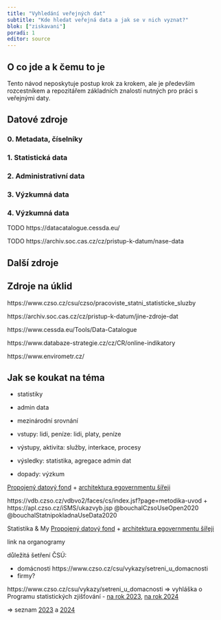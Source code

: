 ```yaml
---
title: "Vyhledání veřejných dat"
subtitle: "Kde hledat veřejná data a jak se v nich vyznat?"
blok: ["ziskavani"]
poradi: 1
editor: source
---
```


## O co jde a k čemu to je

Tento návod neposkytuje postup krok za krokem, ale je především rozcestníkem a repozitářem základních znalostí nutných pro práci s veřejnými daty.

## Datové zdroje

### 0. Metadata, číselníky

### 1. Statistická data

### 2. Administrativní data

### 3. Výzkumná data

### 4. Výzkumná data

TODO https://datacatalogue.cessda.eu/

TODO https://archiv.soc.cas.cz/cz/pristup-k-datum/nase-data

## Další zdroje

## Zdroje na úklid

https://www.czso.cz/csu/czso/pracoviste_statni_statisticke_sluzby

https://archiv.soc.cas.cz/cz/pristup-k-datum/jine-zdroje-dat


https://www.cessda.eu/Tools/Data-Catalogue 

https://www.databaze-strategie.cz/cz/CR/online-indikatory


https://www.envirometr.cz/


## Jak se koukat na téma

- statistiky
- admin data
- mezinárodní srovnání

- vstupy: lidi, peníze: lidi, platy, peníze
- výstupy, aktivita: služby, interkace, procesy
- výsledky: statistika, agregace admin dat
- dopady: výzkum


[Propojený datový fond](https://archi.gov.cz/znalostni_baze:ga_ppdf?s[]=propojen%C3%BD%2A&s[]=datov%C3%BD%2A&s[]=fond%2A) + [architektura egovernmentu šířeji](https://archi.gov.cz/)

https://vdb.czso.cz/vdbvo2/faces/cs/index.jsf?page=metodika-uvod + https://apl.czso.cz/iSMS/ukazvyb.jsp
@bouchalCzsoUseOpen2020
@bouchalStatnipokladnaUseData2020

Statistika & My
[Propojený datový fond](https://archi.gov.cz/znalostni_baze:ga_ppdf?s[]=propojen%C3%BD%2A&s[]=datov%C3%BD%2A&s[]=fond%2A) + [architektura egovernmentu šířeji](https://archi.gov.cz/)

link na organogramy

důležitá šetření ČSÚ: 

- domácnosti https://www.czso.cz/csu/vykazy/setreni_u_domacnosti
- firmy?

https://www.czso.cz/csu/vykazy/setreni_u_domacnosti => vyhláška o Programu statistických zjišťování - [na rok 2023](https://www.zakonyprolidi.cz/cs/2022-324), [na rok 2024](https://www.zakonyprolidi.cz/monitor/7724336.htm)

=> seznam [2023](https://www.czso.cz/csu/vykazy/program-statistickych-zjistovani-na-rok-2023) a [2024](https://www.czso.cz/csu/vykazy/program-statistickych-zjistovani-na-rok-2024)



